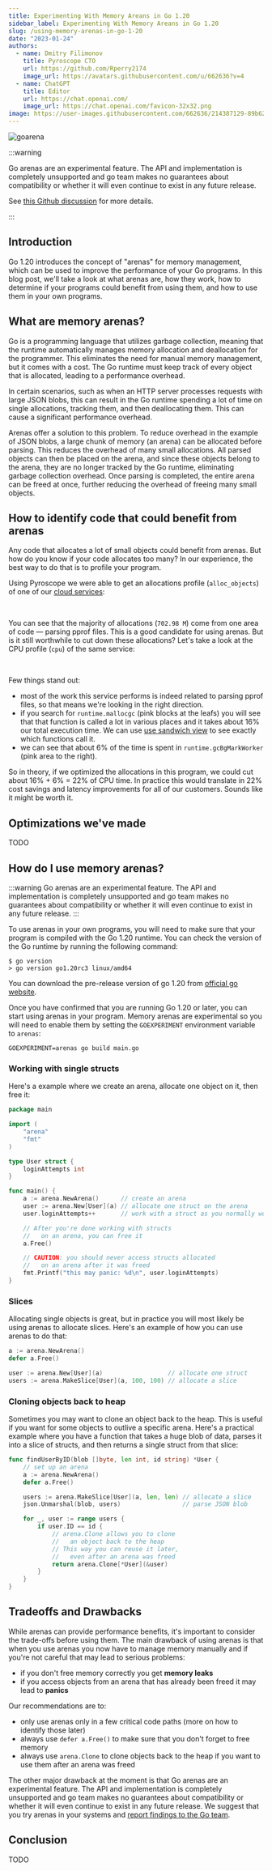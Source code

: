 ```yaml
---
title: Experimenting With Memory Areans in Go 1.20
sidebar_label: Experimenting With Memory Areans in Go 1.20
slug: /using-memory-arenas-in-go-1-20
date: "2023-01-24"
authors:
  - name: Dmitry Filimonov
    title: Pyroscope CTO
    url: https://github.com/Rperry2174
    image_url: https://avatars.githubusercontent.com/u/662636?v=4
  - name: ChatGPT
    title: Editor
    url: https://chat.openai.com/
    image_url: https://chat.openai.com/favicon-32x32.png
image: https://user-images.githubusercontent.com/662636/214387129-89b621db-fc0f-4cb7-9e66-877a96affc90.png
---
```




![goarena](https://user-images.githubusercontent.com/662636/215239905-fb4af313-fc87-4df6-9c82-a79557e75b34.jpg)

:::warning

Go arenas are an experimental feature. The API and implementation is completely unsupported and go team makes no guarantees about compatibility or whether it will even continue to exist in any future release.

See [this Github discussion](https://github.com/golang/go/issues/51317#issuecomment-1385623024) for more details.

:::


## Introduction

Go 1.20 introduces the concept of "arenas" for memory management, which can be used to improve the performance of your Go programs. In this blog post, we'll take a look at what arenas are, how they work, how to determine if your programs could benefit from using them, and how to use them in your own programs.

## What are memory arenas?

Go is a programming language that utilizes garbage collection, meaning that the runtime automatically manages memory allocation and deallocation for the programmer. This eliminates the need for manual memory management, but it comes with a cost. The Go runtime must keep track of every object that is allocated, leading to a performance overhead.

In certain scenarios, such as when an HTTP server processes requests with large JSON blobs, this can result in the Go runtime spending a lot of time on single allocations, tracking them, and then deallocating them. This can cause a significant performance overhead.

Arenas offer a solution to this problem. To reduce overhead in the example of JSON blobs, a large chunk of memory (an arena) can be allocated before parsing. This reduces the overhead of many small allocations. All parsed objects can then be placed on the arena, and since these objects belong to the arena, they are no longer tracked by the Go runtime, eliminating garbage collection overhead. Once parsing is completed, the entire arena can be freed at once, further reducing the overhead of freeing many small objects.

## How to identify code that could benefit from arenas

Any code that allocates a lot of small objects could benefit from arenas. But how do you know if your code allocates too many? In our experience, the best way to do that is to profile your program.

Using Pyroscope we were able to get an allocations profile (`alloc_objects`) of one of our [cloud services](https://pyroscope.io/pricing/):

<Flamegraph profileData={HighAlloc}></Flamegraph>
<br/>

You can see that the majority of allocations (`702.98 M`) come from one area of code — parsing pprof files. This is a good candidate for using arenas. But is it still worthwhile to cut down these allocations? Let's take a look at the CPU profile (`cpu`) of the same service:

<Flamegraph profileData={HighAllocCPU}></Flamegraph>
<br/>


Few things stand out:
* most of the work this service performs is indeed related to parsing pprof files, so that means we're looking in the right direction.
* if you search for `runtime.mallocgc` (pink blocks at the leafs) you will see that that function is called a lot in various places and it takes about 16% our total execution time. We can use [use sandwich view](https://user-images.githubusercontent.com/662636/215287900-5ba84463-fd22-4e29-a56e-9e67492d5f88.png) to see exactly which functions call it.
* we can see that about 6% of the time is spent in `runtime.gcBgMarkWorker` (pink area to the right).

So in theory, if we optimized the allocations in this program, we could cut about 16% + 6% = 22% of CPU time. In practice this would translate in 22% cost savings and latency improvements for all of our customers. Sounds like it might be worth it.

## Optimizations we've made

TODO


## How do I use memory arenas?

:::warning
Go arenas are an experimental feature. The API and implementation is completely unsupported and go team makes no guarantees about compatibility or whether it will even continue to exist in any future release.
:::

To use arenas in your own programs, you will need to make sure that your program is compiled with the Go 1.20 runtime. You can check the version of the Go runtime by running the following command:

```shell
$ go version
> go version go1.20rc3 linux/amd64
```

You can download the pre-release version of go 1.20 from [official go website](https://go.dev/dl/#go1.20rc3).

Once you have confirmed that you are running Go 1.20 or later, you can start using arenas in your program. Memory arenas are experimental so you will need to enable them by setting the `GOEXPERIMENT` environment variable to `arenas`:

```shell
GOEXPERIMENT=arenas go build main.go
```

### Working with single structs

Here's a example where we create an arena, allocate one object on it, then free it:

```go
package main

import (
	"arena"
	"fmt"
)

type User struct {
	loginAttempts int
}

func main() {
	a := arena.NewArena()      // create an arena
	user := arena.New[User](a) // allocate one struct on the arena
	user.loginAttempts++       // work with a struct as you normally would

	// After you're done working with structs
	//   on an arena, you can free it
	a.Free()

	// CAUTION: you should never access structs allocated
	//   on an arena after it was freed
	fmt.Printf("this may panic: %d\n", user.loginAttempts)
}
```

### Slices

Allocating single objects is great, but in practice you will most likely be using arenas to allocate slices. Here's an example of how you can use arenas to do that:

```go
a := arena.NewArena()
defer a.Free()

user := arena.New[User](a)                  // allocate one struct
users := arena.MakeSlice[User](a, 100, 100) // allocate a slice
```

### Cloning objects back to heap

Sometimes you may want to clone an object back to the heap. This is useful if you want for some objects to outlive a specific arena. Here's a practical example where you have a function that takes a huge blob of data, parses it into a slice of structs, and then returns a single struct from that slice:

```go
func findUserByID(blob []byte, len int, id string) *User {
	// set up an arena
	a := arena.NewArena()
	defer a.Free()

	users := arena.MakeSlice[User](a, len, len) // allocate a slice
	json.Unmarshal(blob, users)                 // parse JSON blob

	for _, user := range users {
		if user.ID == id {
			// arena.Clone allows you to clone
			//   an object back to the heap
			// This way you can reuse it later,
			//   even after an arena was freed
			return arena.Clone[*User](&user)
		}
	}
}
```

## Tradeoffs and Drawbacks

While arenas can provide performance benefits, it's important to consider the trade-offs before using them. The main drawback of using arenas is that when you use arenas you now have to manage memory manually and if you're not careful that may lead to serious problems:

* if you don't free memory correctly you get **memory leaks**
* if you access objects from an arena that has already been freed it may lead to **panics**

Our recommendations are to:
* only use arenas only in a few critical code paths (more on how to identify those later)
* always use `defer a.Free()` to make sure that you don't forget to free memory
* always use `arena.Clone` to clone objects back to the heap if you want to use them after an arena was freed

The other major drawback at the moment is that Go arenas are an experimental feature. The API and implementation is completely unsupported and go team makes no guarantees about compatibility or whether it will even continue to exist in any future release. We suggest that you try arenas in your systems and [report findings to the Go team](https://github.com/golang/go/issues/51317).


## Conclusion

TODO

<!-- Go 1.20 introduces the concept of arenas for memory management, which can be used to improve the performance of your Go programs. Arenas are particularly useful for managing memory for large numbers of similar small structs. By using arenas, the Go runtime can avoid the overhead of traditional garbage collection. We recommend that you profile your applications and try using arenas to optimize it. -->
